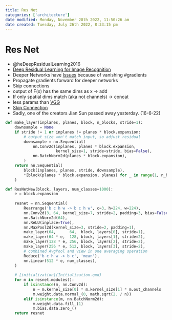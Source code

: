 ```yaml
---
title: Res Net
categories: ['architecture']
date modified: Monday, November 28th 2022, 11:50:26 am
date created: Tuesday, July 26th 2022, 8:33:15 pm
---
```


# Res Net
- @heDeepResidualLearning2016
- [Deep Residual Learning for Image Recognition](https://arxiv.org/abs/1512.03385)
- Deeper Networks have [Issues](Issues.qmd) because of vanishing #gradients
- Propagate gradients forward for deeper networks
- Skip connections
- output of F(x) has the same dims as x -> add
- If only spatial dims match (aka not channels) -> concat
- less params than [VGG](Vgg.qmd)
- [Skip Connection](Skip%20Connection.qmd)
- Sadly, one of the creators Jian Sun passed away yesterday. (16-6-22)

```python
def make_layer(inplanes, planes, block, n_blocks, stride=1):
    downsample = None
    if stride != 1 or inplanes != planes * block.expansion:
        # output size won't match input, so adjust residual
        downsample = nn.Sequential(
            nn.Conv2d(inplanes, planes * block.expansion,
                      kernel_size=1, stride=stride, bias=False),
            nn.BatchNorm2d(planes * block.expansion),
        )
    return nn.Sequential(
        block(inplanes, planes, stride, downsample),
        *[block(planes * block.expansion, planes) for _ in range(1, n_blocks)]
    )

def ResNetNew(block, layers, num_classes=1000):    
    e = block.expansion
    
    resnet = nn.Sequential(
        Rearrange('b c h w -> b c h w', c=3, h=224, w=224),
        nn.Conv2d(3, 64, kernel_size=7, stride=2, padding=3, bias=False),
        nn.BatchNorm2d(64),
        nn.ReLU(inplace=True),
        nn.MaxPool2d(kernel_size=3, stride=2, padding=1),
        make_layer(64,      64,  block, layers[0], stride=1),
        make_layer(64 * e,  128, block, layers[1], stride=2),
        make_layer(128 * e, 256, block, layers[2], stride=2),
        make_layer(256 * e, 512, block, layers[3], stride=2),
        # combined AvgPool and view in one averaging operation
        Reduce('b c h w -> b c', 'mean'),
        nn.Linear(512 * e, num_classes),
    )
    
    # [initialization](Initialization.qmd)
    for m in resnet.modules():
        if isinstance(m, nn.Conv2d):
            n = m.kernel_size[0] * m.kernel_size[1] * m.out_channels
            m.weight.data.normal_(0, math.sqrt(2. / n))
        elif isinstance(m, nn.BatchNorm2d):
            m.weight.data.fill_(1)
            m.bias.data.zero_()
    return resnet
```



